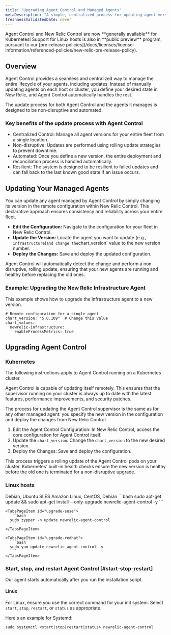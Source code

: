 ```yaml
---
title: "Upgrading Agent Control and Managed Agents"
metaDescription: "A simple, centralized process for updating agent versions across your entire fleet"
freshnessValidatedDate: never
---
```


<Callout variant="important">
  Agent Control and New Relic Control are now **generally available** for Kubernetes! Support for Linux hosts is also in **public preview** program, pursuant to our [pre-release policies](/docs/licenses/license-information/referenced-policies/new-relic-pre-release-policy).
</Callout>

## Overview

Agent Control provides a seamless and centralized way to manage the entire lifecycle of your agents, including updates. Instead of manually updating agents on each host or cluster, you define your desired state in New Relic, and Agent Control automatically handles the rest.

The update process for both Agent Control and the agents it manages is designed to be non-disruptive and automated.

### Key benefits of the update process with Agent Control
- Centralized Control: Manage all agent versions for your entire fleet from a single location.
- Non-disruptive: Updates are performed using rolling update strategies to prevent downtime.
- Automated: Once you define a new version, the entire deployment and reconciliation process is handled automatically.
- Resilient: The system is designed to be resilient to failed updates and can fall back to the last known good state if an issue occurs.

## Updating Your Managed Agents
You can update any agent managed by Agent Control by simply changing its version in the remote configuration within New Relic Control. This declarative approach ensures consistency and reliability across your entire fleet.

- **Edit the Configuration:** Navigate to the configuration for your fleet in New Relic Control.
- **Update the Version:** Locate the agent you want to update (e.g., `infrastructure`)` and change the `chart_version` value to the new version number.
- **Deploy the Changes:** Save and deploy the updated configuration.

Agent Control will automatically detect the change and perform a non-disruptive, rolling update, ensuring that your new agents are running and healthy before replacing the old ones.

### Example: Upgrading the New Relic Infrastructure Agent

This example shows how to upgrade the Infrastructure agent to a new version.

```shell
# Remote configuration for a single agent
chart_version: "5.0.109"  # Change this value
chart_values:
  newrelic-infrastructure:
    enableProcessMetrics: true
```

## Upgrading Agent Control

### Kubernetes

The following instructions apply to Agent Control running on a Kubernetes cluster.

Agent Control is capable of updating itself remotely. This ensures that the supervisor running on your cluster is always up to date with the latest features, performance improvements, and security patches.

The process for updating the Agent Control supervisor is the same as for any other managed agent: you specify the new version in the configuration and deploy the changes from New Relic Control.

1. Edit the Agent Control Configuration: In New Relic Control, access the core configuration for Agent Control itself.
2. Update the `chart_version`: Change the `chart_version` to the new desired version.
3. Deploy the Changes: Save and deploy the configuration.

This process triggers a rolling update of the Agent Control pods on your cluster. Kubernetes' built-in health checks ensure the new version is healthy before the old one is terminated for a non-disruptive upgrade.

### Linux hosts

<Tabs>
  <TabsBar>
    <TabsBarItem id="upgrade-debian">Debian, Ubuntu</TabsBarItem>
    <TabsBarItem id="upgrade-suse">SLES</TabsBarItem>
    <TabsBarItem id="upgrade-redhat">Amazon Linux, CentOS, Debian</TabsBarItem>
  </TabsBar>

  <TabsPages>
    <TabsPageItem id="upgrade-debian">
      ```bash
      sudo apt-get update && sudo apt-get install --only-upgrade newrelic-agent-control -y
      ```
    </TabsPageItem>

    <TabsPageItem id="upgrade-suse">
      ```bash
      sudo zypper -n update newrelic-agent-control
      ```
    </TabsPageItem>

    <TabsPageItem id="upgrade-redhat">
      ```bash
      sudo yum update newrelic-agent-control -y
      ```
    </TabsPageItem>
  </TabsPages>
</Tabs>



### Start, stop, and restart Agent Control [#start-stop-restart]

Our agent starts automatically after you run the installation script. 

#### Linux
For Linux, ensure you use the correct command for your init system. Select `start`, `stop`, `restart`, or `status` as appropriate. 

Here's an example for Systemd:

```shell
sudo systemctl <start|stop|restart|status> newrelic-agent-control
```